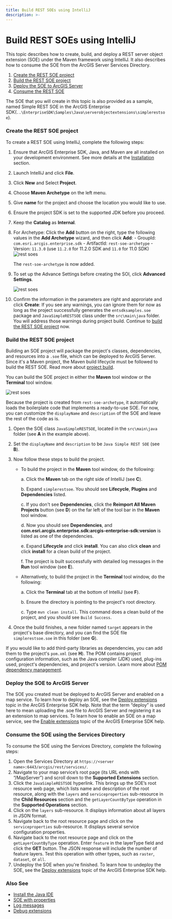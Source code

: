 ```yaml
---
title: Build REST SOEs using IntelliJ
description: >-
---
```


# Build REST SOEs using IntelliJ

This topic describes how to create, build, and deploy a REST server object extension (SOE) under the Maven framework using IntelliJ. It also describes how to consume the SOE from the ArcGIS Server Services Directory.

1. [Create the REST SOE project](#create-the-rest-soe-project)
2. [Build the REST SOE project](#build-the-rest-soe-project)
3. [Deploy the SOE to ArcGIS Server](#deploy-the-soe-to-arcgis-server)
4. [Consume the REST SOE](#consume-the-soe-using-the-services-directory)

The SOE that you will create in this topic is also provided as a sample, named Simple REST SOE in the ArcGIS Enterprise SDK(`..\EnterpriseSDK\Samples\Java\serverobjectextensions\simplerestsoe`).

### Create the REST SOE project

To create a REST SOE using IntelliJ, complete the following steps:

1. Ensure that ArcGIS Enterprise SDK, Java, and Maven are all installed on your development environment. See more details at the [Installation](../installation-java/) section.
2. Launch IntelliJ and click **File**.
3. Click **New** and Select **Project**.
4. Choose **Maven Archetype** on the left menu.
5. Give **name** for the project and choose the location you would like to use.
6. Ensure the project SDK is set to the supported JDK before you proceed.
7. Keep the **Catalog** as **Internal**.
8. For Archetype:
      Click the **Add** button on the right, type the following values in the **Add Archetype** wizard, and then click **Add**:
        - GroupId: `com.esri.arcgis.enterprise.sdk`
        - ArtifactId: `rest-soe-archetype`
        - Version: `11.3.0` (use `11.2.0` for 11.2.0 SDK and `11.0` for 11.0 SDK)
      ![](./bitmaps/intellij_developing-rest-soes1.png "rest soes")
    
      The `rest-soe-archetype` is now added. 

9. To set up the Advance Settings before creating the SOI, click **Advanced Settings**.
  
      ![](./bitmaps/SOE2.png "rest soes")
   
10. Confirm the information in the parameters are right and approriate and click **Create**:
    If you see any warnings, you can ignore them for now as long as the project successfully generates the `entsdksamples.soe` package and `JavaSimpleRESTSOE` class under the `src\main\java` folder. You will address those warnings during project build. Continue to [build the REST SOE project](#2-build-the-rest-soe-project) now. 

### Build the REST SOE project
Building an SOE project will package the project's classes, dependencies, and resources into a `.soe` file, which can be deployed to ArcGIS Server. Since it's a Maven project, the Maven build lifecycle must be followed to build the REST SOE. Read more about [project build](../about-maven-integration/#project-build). 

You can build the SOE project in either the **Maven** tool window or the **Terminal** tool window. 

![](./bitmaps/developing-rest-soes6.png "rest soes")

Because the project is created from `rest-soe-archetype`, it automatically loads the boilerplate code that implements a ready-to-use SOE. For now, you can customize the `displayName` and `description` of the SOE and leave the rest of the code as is.

1. Open the SOE class `JavaSimpleRESTSOE`, located in the `src\main\java` folder (see **A** in the example above).
2. Set the `displayName` and `description` to be `Java Simple REST SOE` (see **B**).
3. Now follow these steps to build the project.

    - To build the project in the **Maven** tool window, do the following:

      a. Click the **Maven** tab on the right side of IntelliJ (see **C**).

      b. Expand `simplerestsoe`. You should see **Lifecycle**, **Plugins** and **Dependencies** listed.

      c. If you don't see **Dependencies**, click the **Reimport All Maven Projects** button (see **D**) on the far left of the tool bar in the **Maven** tool window. 

      d. Now you should see **Dependencies**, and **com.esri.arcgis.enterprise.sdk:arcgis-enterprise-sdk:version** is listed as one of the dependencies.

      e. Expand **Lifecycle** and click **install**. You can also click **clean** and click **install** for a clean build of the project. 
      
      f. The project is built successfully with detailed log messages in the **Run** tool window (see **E**).

    - Alternatively, to build the project in the **Terminal** tool window, do the following:

      a. Click the **Terminal** tab at the bottom of IntelliJ (see **F**).

      b. Ensure the directory is pointing to the project's root directory.

      c. Type `mvn clean install`. This command does a clean build of the project, and you should see `Build Success`. 

4. Once the build finishes, a new folder named `target` appears in the project's base directory, and you can find the SOE file `simplerestsoe.soe` in this folder (see **G**).

If you would like to add third-party libraries as dependencies, you can add them to the project's `pom.xml` (see **H**). The POM contains project configuration information, such as the Java compiler (JDK) used, plug-ins used, project's dependencies, and project's version. Learn more about [POM dependency management](../about-maven-integration/#enterprise-sdk-maven-artifacts).

### Deploy the SOE to ArcGIS Server

The SOE you created must be deployed to ArcGIS Server and enabled on a map service. To learn how to deploy an SOE, see the [Deploy extensions](../deploy-extensions-java/) topic in the ArcGIS Enterprise SDK help. Note that the term “deploy” is used here to mean uploading the .soe file to ArcGIS Server and registering it as an extension to map services. To learn how to enable an SOE on a map service, see the [Enable extensions](../enable-extensions-java/) topic of the ArcGIS Enterprise SDK help.

### Consume the SOE using the Services Directory

To consume the SOE using the Services Directory, complete the following steps:

1.  Open the Services Directory at `https://<server name>:6443/arcgis/rest/services/`.
2.  Navigate to your map service’s root page (its URL ends with “/MapServer”) and scroll down to the **Supported Extensions** section.
3.  Click the `JavaSimpleRESTSOE` hyperlink. This brings up the SOE’s root resource web page, which lists name and description of the root resource, along with the `layers` and `serviceproperties` sub-resource in the **Child Resources** section and the `getLayerCountByType` operation in the **Supported Operations** section.
4.  Click on the `layers` sub-resource. It displays information about all layers in JSON format.
5.  Navigate back to the root resource page and click on the `serviceproperties` sub-resource. It displays several service configuration properties.
6.  Navigate back to the root resource page and click on the `getLayerCountByType` operation. Enter `feature` in the layerType field and click the **GET** button. The JSON response will include the number of feature layers. Test this operation with other types, such as `raster`, `dataset`, or `all`.
7.  Undeploy the SOE when you're finished. To learn how to undeploy the SOE, see the [Deploy extensions](../deploy-extensions-java/) topic of the ArcGIS Enterprise SDK help.

### Also See

-   [Install the Java IDE](../install-the-java-ide/)
-   [SOE with properties](../soe-properties-java/)
-   [Log messages](../log-messages-java/)
-   [Debug extensions](../debug-extensions-dedicated-java/)
